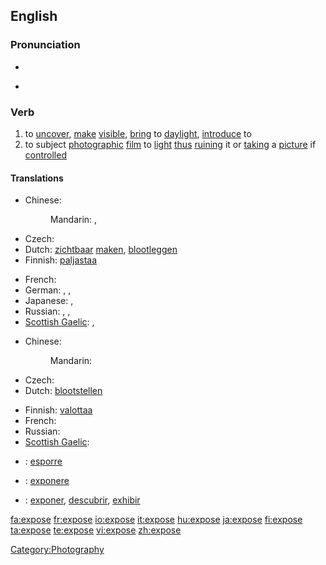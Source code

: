{{also|exposé}}
==English==

===Pronunciation===
* {{audio|en-us-expose.ogg|Audio (US)}}

* {{rhymes|əʊz}}

===Verb===
{{en-verb|expos|ing}}

# to [[uncover]], [[make]] [[visible]], [[bring]] to [[daylight]], [[introduce]] to
# to subject [[photograph]]ic [[film]] to [[light]] [[thus]] [[ruin]]ing it or [[take|taking]] a [[picture]] if [[control]]led

====Translations====
{{trans-top|to uncover, make visible, bring to daylight, introduce to}}
* Chinese:
*: Mandarin: {{t|zh|揭露|tr=jiēlù|sc=Hani}},  {{t|zh|暴露|tr=bàolù|sc=Hani}}
* Czech: {{t-|cs|vystavit}}
* Dutch: [[zichtbaar]] [[maken]], [[blootleggen]]
* Finnish: [[paljastaa]]
{{trans-mid}}
* French: {{t|fr|exposer}}
* German: {{t|de|aufdecken}},  {{t|de|offenbaren}},  {{t|de|entblößen}}
* Japanese: {{t|ja|晒す|tr=さらす, sarasu|sc=Hani}},  {{t|ja|暴く|tr=あばく, abaku|sc=Jpan}}
* Russian: {{t|ru|выставлять|tr=vystavlját'|sc=Cyrl}},  {{t|ru|раскрывать|tr=raskryvát'|sc=Cyrl}},  {{t|ru|обнажать|tr=obnažát'|sc=Cyrl}}
* [[Scottish Gaelic]]: {{t-|gd|foillsich}}, {{t-|gd|rùisg}}
{{trans-bottom}}

{{trans-top|to subject photographic film to light thus ruining it or taking a picture if controlled}}
* Chinese:
*: Mandarin: {{t|zh|曝光|tr=pùguāng|sc=Hani}}
* Czech: {{t-|cs|exponovat}}
* Dutch: [[blootstellen]]
{{trans-mid}}
* Finnish: [[valottaa]]
* French: {{t|fr|exposer}}
* Russian: {{t|ru|делать выдержку|tr=délat' výderžku|sc=Cyrl}}
* [[Scottish Gaelic]]: {{t-|gd|nochd}}
{{trans-bottom}}

{{checktrans-top}}
* {{ttbc|Italian}}: [[esporre]]
{{checktrans-mid}}
* {{ttbc|Latin}}: [[exponere]]
* {{ttbc|Spanish}}: [[exponer]], [[descubrir]], [[exhibir]]
{{checktrans-bottom}}

[[Category:Photography]]

[[fa:expose]]
[[fr:expose]]
[[io:expose]]
[[it:expose]]
[[hu:expose]]
[[ja:expose]]
[[fi:expose]]
[[ta:expose]]
[[te:expose]]
[[vi:expose]]
[[zh:expose]]